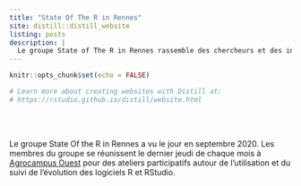 ```yaml
---
title: "State Of The R in Rennes"
site: distill::distill_website
listing: posts
description: |
  Le groupe State of The R in Rennes rassemble des chercheurs et des ingénieurs utilisateurs de R et se veut un lieu de partage des connaissances autour de l'utilisation de R et de son ecosystème. Il est l'occasion de faire une veille sur les évolutions du langage R et du logiciel RStudio et leurs interactions avec d'autres logiciels de gestion, traitement et analyse des données.
---
```


```r
knitr::opts_chunk$set(echo = FALSE)

# Learn more about creating websites with Distill at:
# https://rstudio.github.io/distill/website.html

```

<br> <br> 

Le groupe State Of the R in Rennes a vu le jour en septembre 2020. Les membres du groupe se réunissent le dernier jeudi de chaque mois à [Agrocampus Ouest](https://www.agrocampus-ouest.fr/) pour des ateliers participatifs autour de l'utilisation et du suivi de l'évolution des logiciels R et RStudio.


